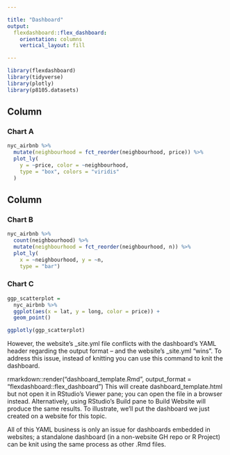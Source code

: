 ```yaml
---

title: "Dashboard"
output: 
  flexdashboard::flex_dashboard:
    orientation: columns
    vertical_layout: fill

---
```



```r
library(flexdashboard)
library(tidyverse)
library(plotly)
library(p8105.datasets)
```

Column {data-width=650}
-----------------------------------------------------------------------

### Chart A

```r
nyc_airbnb %>% 
  mutate(neighbourhood = fct_reorder(neighbourhood, price)) %>% 
  plot_ly(
    y = ~price, color = ~neighbourhood, 
    type = "box", colors = "viridis"
  )
```

Column {data-width=350}
-----------------------------------------------------------------------
### Chart B

```r
nyc_airbnb %>% 
  count(neighbourhood) %>% 
  mutate(neighbourhood = fct_reorder(neighbourhood, n)) %>% 
  plot_ly(
    x = ~neighbourhood, y = ~n,
    type = "bar")
```


### Chart C

```r
ggp_scatterplot = 
  nyc_airbnb %>% 
  ggplot(aes(x = lat, y = long, color = price)) + 
  geom_point()

ggplotly(ggp_scatterplot)
```


However, the website’s _site.yml file conflicts with the dashboard’s YAML header regarding the output format – and the website’s _site.yml “wins”. To address this issue, instead of knitting you can use this command to knit the dashboard.

rmarkdown::render("dashboard_template.Rmd", output_format = "flexdashboard::flex_dashboard")
This will create dashboard_template.html but not open it in RStudio’s Viewer pane; you can open the file in a browser instead. Alternatively, using RStudio’s Build pane to Build Website will produce the same results. To illustrate, we’ll put the dashboard we just created on a website for this topic.

All of this YAML business is only an issue for dashboards embedded in websites; a standalone dashboard (in a non-website GH repo or R Project) can be knit using the same process as other .Rmd files.